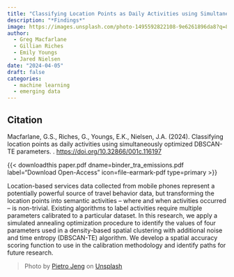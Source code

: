 ```yaml
---
title: "Classifying Location Points as Daily Activities using Simultaneously Optimized DBSCAN-TE Parameters."
description: "*Findings*"
image: https://images.unsplash.com/photo-1495592822108-9e6261896da8?q=80&w=2070&auto=format&fit=crop&ixlib=rb-4.0.3&ixid=M3wxMjA3fDB8MHxwaG90by1wYWdlfHx8fGVufDB8fHx8fA%3D%3D
author: 
  - Greg Macfarlane
  - Gillian Riches
  - Emily Youngs
  - Jared Nielsen
date: "2024-04-05"
draft: false
categories:
  - machine learning
  - emerging data
---
```


::: {.callout-note appearance="simple"}

## Citation

Macfarlane, G.S., Riches, G., Youngs, E.K.,
  Nielsen, J.A. (2024). Classifying location points as daily activities using
  simultaneously optimized DBSCAN-TE parameters.  \textit{Findings}.
  <https://doi.org/10.32866/001c.116197>

:::

{{< downloadthis paper.pdf dname=binder_tra_emissions.pdf label="Download Open-Access" icon=file-earmark-pdf type=primary >}}

Location-based services data collected from mobile phones represent a potentially powerful source of travel behavior data, but transforming the location points into semantic activities – where and when activities occurred – is non-trivial. Existing algorithms to label activities require multiple parameters calibrated to a particular dataset. In this research, we apply a simulated annealing optimization procedure to identify the values of four parameters used in a density-based spatial clustering with additional noise and time entropy (DBSCAN-TE) algorithm. We develop a spatial accuracy scoring function to use in the calibration methodology and identify paths for future research.

> Photo by <a href="https://unsplash.com/@pietrozj?utm_content=creditCopyText&utm_medium=referral&utm_source=unsplash">Pietro Jeng</a> on <a href="https://unsplash.com/photos/green-and-red-light-wallpaper-n6B49lTx7NM?utm_content=creditCopyText&utm_medium=referral&utm_source=unsplash">Unsplash</a>
      